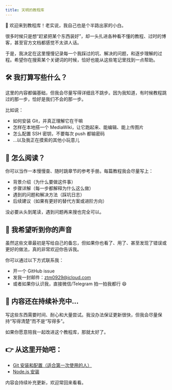 ```yaml
---
title: 天明的教程库
---
```


👋 欢迎来到教程库！老实说，我自己也是个半路出家的小白。

很多时候只是想“赶紧把某个东西装好”，却一头扎进各种看不懂的教程、过时的博客，甚至官方文档都感觉不太讲人话。

于是，我决定在这里慢慢记录每一个我踩过的坑、解决的问题，和逐步理解的过程。希望你在搜索某个关键词的时候，恰好也能从这些笔记里找到一点帮助。

## 🛠️ 我打算写些什么？

这里的内容都偏基础，但我会尽量写得详细且不跳步。因为我知道，有时候教程跳过的那一步，恰好是我们不会的那一步。

比如说：

- 如何安装 Git，并真正理解它在干嘛
- 怎样在本地搭一个 MediaWiki，让它跑起来、能编辑、能上传图片
- 怎么配置 SSH 密钥，不要每次 push 都输密码
- …以及我正在摸索的其他小玩意儿

## 🧭 怎么阅读？

你可以当作一本慢慢查、随时跳章节的参考手册。每篇教程我会尽量写上：

- 背景介绍（为什么要做这件事）
- 步骤详解（每一步都解释为什么这么做）
- 遇到的问题和解决方法（踩坑日志）
- 后续建议（如果有更好的替代方案或进阶方向）

没必要从头到尾读，遇到问题再来搜也完全可以。

## 💬 我希望听到你的声音

虽然这些文章最初是写给自己的备忘，但如果你也看了、用了、甚至发现了错误或更好的做法，真的非常欢迎你告诉我。

你可以通过以下方式联系我：

- 开一个 GitHub issue
- 发我一封邮件：ztm0929@icloud.com
- 或者如果你认识我，直接微信/Telegram 拍一拍我都行 😄

## 🔄 内容还在持续补充中…

写这些东西需要时间、耐心和大量尝试。我没办法保证更新很快，但我会尽量保持“写得清楚”而不是“写得多”。

如果你愿意陪我一起改进这个教程库，那就太好了。

## 👉 从这里开始吧：

- [Git 安装和配置（适合第一次使用的人）](./git-installation.mdx)
- [Node.js 安装](./node-installation.mdx)

内容会持续补充更新，欢迎常回来看看。
